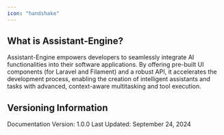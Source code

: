 ```yaml
---
icon: "handshake"
---
```


## **What is Assistant-Engine?**


Assistant-Engine empowers developers to seamlessly integrate AI functionalities into their software applications. By offering pre-built UI components (for Laravel and Filament) and a robust API, it accelerates the development process, enabling the creation of intelligent assistants and tasks with advanced, context-aware multitasking and tool execution.


## **Versioning Information**

Documentation Version: 1.0.0
Last Updated: September 24, 2024
